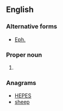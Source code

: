 ==English==

===Alternative forms===
* [[Eph.]]

===Proper noun===
{{en-proper noun}}

# {{abbreviation of|Ephesians|lang=en}}

===Anagrams===
* [[HEPES#English|HEPES]]
* [[sheep#English|sheep]]